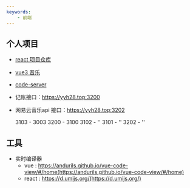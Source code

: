```yaml
---
keywords: 
    - 前端
---
```



## 个人项目
  - [react 项目仓库](https://yyh28.top:3101)
  - [vue3 音乐](https://yyh28.top:3102)
  - [code-server](https://yyh28.top:3103)
  - 记账接口：https://yyh28.top:3200
  - 网易云音乐api 接口：https://yyh28.top:3202

    3103  -  3003
    3200  -  3100
    3102  -  ''
    3101  -  ''
    3202  -  ''

## 工具

- 实时编译器 
    - vue : https://andurils.github.io/vue-code-view/#/home(https://andurils.github.io/vue-code-view/#/home)
    - react : https://d.umijs.org/(https://d.umijs.org/)
